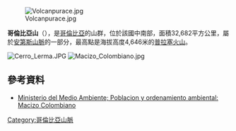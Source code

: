 [[Image:Volcanpurace.jpg|right]]

'''哥倫比亞山'''（{{lang-es|Macizo Colombiano}}），是[[哥倫比亞|哥倫比亞]]的山群，位於該國中南部，面積32,682平方公里，屬於[[安第斯山脈|安第斯山脈]]的一部分，最高點是海拔高度4,646米的[[普拉塞火山|普拉塞火山]]。

{{Coord|1|45|0|N|76|30|0|W|display=title}}
[[Image:Cerro_Lerma.JPG|right]]
[[Image:Macizo_Colombiano.jpg|right]]

==參考資料==
*{{es icon}} [https://web.archive.org/web/20040202212124/http://web.minambiente.gov.co/html/oterritorial/ecorregiones/macizo/index.htm Ministerio del Medio Ambiente; Poblacion y ordenamiento ambiental: Macizo Colombiano]

{{Colombia-geo-stub}}
[[Category:哥倫比亞山脈|Category:哥倫比亞山脈]]